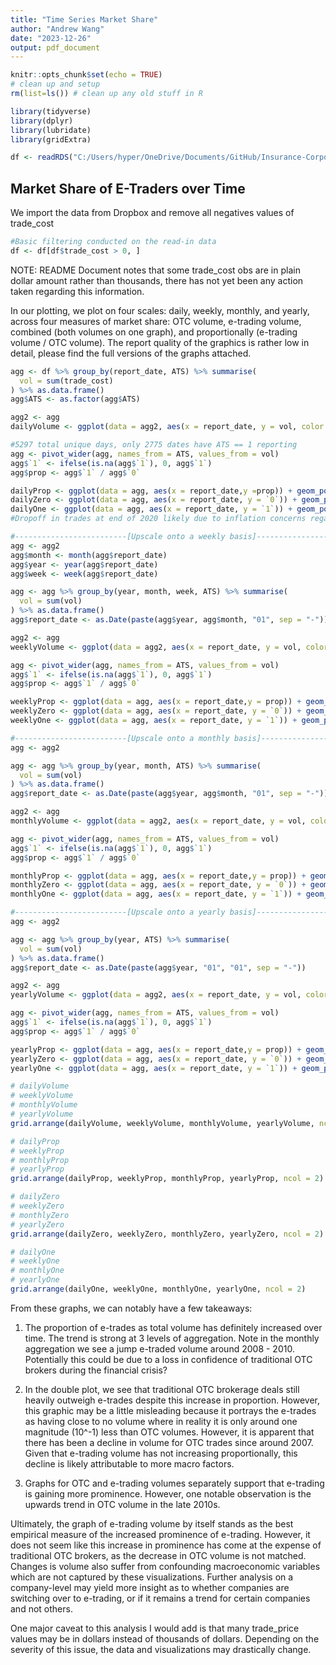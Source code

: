 ```yaml
---
title: "Time Series Market Share"
author: "Andrew Wang"
date: "2023-12-26"
output: pdf_document
---
```


```r
knitr::opts_chunk$set(echo = TRUE)
# clean up and setup
rm(list=ls()) # clean up any old stuff in R

library(tidyverse)
library(dplyr)
library(lubridate)
library(gridExtra)

df <- readRDS("C:/Users/hyper/OneDrive/Documents/GitHub/Insurance-Corporate-Bonds/insurers_transactions.rds")
```

## Market Share of E-Traders over Time

We import the data from Dropbox and remove all negatives values of trade_cost

```r
#Basic filtering conducted on the read-in data 
df <- df[df$trade_cost > 0, ]
```
NOTE: README Document notes that some trade_cost obs are in plain dollar amount rather than thousands, there has not yet been any action taken regarding this information. 

In our plotting, we plot on four scales: daily, weekly, monthly, and yearly, across four measures of market share: OTC volume, e-trading volume, combined (both volumes on one graph), and proportionally (e-trading volume / OTC volume). The report quality of the graphics is rather low in detail, please find the full versions of the graphs attached. 

```r
agg <- df %>% group_by(report_date, ATS) %>% summarise(
  vol = sum(trade_cost)
) %>% as.data.frame()
agg$ATS <- as.factor(agg$ATS)

agg2 <- agg
dailyVolume <- ggplot(data = agg2, aes(x = report_date, y = vol, color = ATS)) + geom_point() + xlab("Time") + ylab("Volume (thousands USD)") + ggtitle("Daily aggregation: Volume over time")

#5297 total unique days, only 2775 dates have ATS == 1 reporting
agg <- pivot_wider(agg, names_from = ATS, values_from = vol)
agg$`1` <- ifelse(is.na(agg$`1`), 0, agg$`1`)
agg$prop <- agg$`1` / agg$`0`

dailyProp <- ggplot(data = agg, aes(x = report_date,y =prop)) + geom_point() + geom_smooth(colour="red") + xlab("Time") + ylab("Proportion of e-traded volume") + ggtitle("Daily aggregation: Proportion over time")
dailyZero <- ggplot(data = agg, aes(x = report_date, y = `0`)) + geom_point() + geom_smooth(colour="red") + xlab("Time") + ylab("Volume of OTC Brokers") + ggtitle("Daily aggregation: Volume over time")
dailyOne <- ggplot(data = agg, aes(x = report_date, y = `1`)) + geom_point() + geom_smooth(colour="red") + xlab("Time") + ylab("Volume of E-Trades") + ggtitle("Daily aggregation: Volume over time")
#Dropoff in trades at end of 2020 likely due to inflation concerns regarding Fed raising rates (i.e corporate bonds will be worth less)

#-------------------------[Upscale onto a weekly basis]-------------------------
agg <- agg2
agg$month <- month(agg$report_date)
agg$year <- year(agg$report_date)
agg$week <- week(agg$report_date)

agg <- agg %>% group_by(year, month, week, ATS) %>% summarise(
  vol = sum(vol)
) %>% as.data.frame()
agg$report_date <- as.Date(paste(agg$year, agg$month, "01", sep = "-"))

agg2 <- agg
weeklyVolume <- ggplot(data = agg2, aes(x = report_date, y = vol, color = ATS)) + geom_point() + xlab("Time") + ylab("Volume (thousands USD)") + ggtitle("Weekly aggregation: Volume over time")

agg <- pivot_wider(agg, names_from = ATS, values_from = vol)
agg$`1` <- ifelse(is.na(agg$`1`), 0, agg$`1`)
agg$prop <- agg$`1` / agg$`0`

weeklyProp <- ggplot(data = agg, aes(x = report_date,y = prop)) + geom_point() + geom_smooth(colour="red") + xlab("Time") + ylab("Proportion of e-traded volume") + ggtitle("Weekly aggregation: Proportion over time")
weeklyZero <- ggplot(data = agg, aes(x = report_date, y = `0`)) + geom_point() + geom_smooth(colour="red") + xlab("Time") + ylab("Volume of OTC Brokers") + ggtitle("Weekly aggregation: Volume over time")
weeklyOne <- ggplot(data = agg, aes(x = report_date, y = `1`)) + geom_point() + geom_smooth(colour="red") + xlab("Time") + ylab("Volume of E-Trades") + ggtitle("Weekly aggregation: Volume over time")

#-------------------------[Upscale onto a monthly basis]-------------------------
agg <- agg2

agg <- agg %>% group_by(year, month, ATS) %>% summarise(
  vol = sum(vol)
) %>% as.data.frame()
agg$report_date <- as.Date(paste(agg$year, agg$month, "01", sep = "-"))

agg2 <- agg
monthlyVolume <- ggplot(data = agg2, aes(x = report_date, y = vol, color = ATS)) + geom_point() + xlab("Time") + ylab("Volume (thousands USD)") + ggtitle("Monthly aggregation: Volume over time")

agg <- pivot_wider(agg, names_from = ATS, values_from = vol)
agg$`1` <- ifelse(is.na(agg$`1`), 0, agg$`1`)
agg$prop <- agg$`1` / agg$`0`

monthlyProp <- ggplot(data = agg, aes(x = report_date,y = prop)) + geom_point() + geom_smooth(colour="red") + xlab("Time") + ylab("Proportion of e-traded volume") + ggtitle("Monthly aggregation: Proportion over time")
monthlyZero <- ggplot(data = agg, aes(x = report_date, y = `0`)) + geom_point() + geom_smooth(colour="red") + xlab("Time") + ylab("Volume of OTC Brokers") + ggtitle("Monthly aggregation: Volume over time")
monthlyOne <- ggplot(data = agg, aes(x = report_date, y = `1`)) + geom_point() + geom_smooth(colour="red") + xlab("Time") + ylab("Volume of E-Trades") + ggtitle("Monthly aggregation: Volume over time")

#-------------------------[Upscale onto a yearly basis]-------------------------
agg <- agg2

agg <- agg %>% group_by(year, ATS) %>% summarise(
  vol = sum(vol)
) %>% as.data.frame()
agg$report_date <- as.Date(paste(agg$year, "01", "01", sep = "-"))

agg2 <- agg
yearlyVolume <- ggplot(data = agg2, aes(x = report_date, y = vol, color = ATS)) + geom_point() + xlab("Time") + ylab("Volume (thousands USD)") + ggtitle("Yearly aggregation: Volume over time")

agg <- pivot_wider(agg, names_from = ATS, values_from = vol)
agg$`1` <- ifelse(is.na(agg$`1`), 0, agg$`1`)
agg$prop <- agg$`1` / agg$`0`

yearlyProp <- ggplot(data = agg, aes(x = report_date,y = prop)) + geom_point() + geom_smooth(colour="red") + xlab("Time") + ylab("Proportion of e-traded volume") + ggtitle("Yearly aggregation: Proportion over time")
yearlyZero <- ggplot(data = agg, aes(x = report_date, y = `0`)) + geom_point() + geom_smooth(colour="red") + xlab("Time") + ylab("Volume of OTC Brokers") + ggtitle("Yearly aggregation: Volume over time")
yearlyOne <- ggplot(data = agg, aes(x = report_date, y = `1`)) + geom_point() + geom_smooth(colour="red") + xlab("Time") + ylab("Volume of E-Trades") + ggtitle("Yearly aggregation: Volume over time")
```

```r
# dailyVolume
# weeklyVolume
# monthlyVolume
# yearlyVolume
grid.arrange(dailyVolume, weeklyVolume, monthlyVolume, yearlyVolume, ncol = 2)
```

```r
# dailyProp
# weeklyProp
# monthlyProp
# yearlyProp
grid.arrange(dailyProp, weeklyProp, monthlyProp, yearlyProp, ncol = 2)
```

```r
# dailyZero
# weeklyZero
# monthlyZero
# yearlyZero
grid.arrange(dailyZero, weeklyZero, monthlyZero, yearlyZero, ncol = 2)
```

```r
# dailyOne
# weeklyOne
# monthlyOne
# yearlyOne
grid.arrange(dailyOne, weeklyOne, monthlyOne, yearlyOne, ncol = 2)
```

From these graphs, we can notably have a few takeaways: 


1. The proportion of e-trades as total volume has definitely increased over time. The trend is strong at 3 levels of aggregation. Note in the monthly aggregation we see a jump e-traded volume around 2008 - 2010. Potentially this could be due to a loss in confidence of traditional OTC brokers during the financial crisis?  


2. In the double plot, we see that traditional OTC brokerage deals still heavily outweigh e-trades despite this increase in proportion. However, this graphic may be a little misleading because it portrays the e-trades as having close to no volume where in reality it is only around one magnitude (10^-1) less than OTC volumes. However, it is apparent that there has been a decline in volume for OTC trades since around 2007. Given that e-trading volume has not increasing proportionally, this decline is likely attributable to more macro factors. 


3. Graphs for OTC and e-trading volumes separately support that e-trading is gaining more prominence. However, one notable observation is the upwards trend in OTC volume in the late 2010s. 


Ultimately, the graph of e-trading volume by itself stands as the best empirical measure of the increased prominence of e-trading. However, it does not seem like this increase in prominence has come at the expense of traditional OTC brokers, as the decrease in OTC volume is not matched. Changes is volume also suffer from confounding macroeconomic variables which are not captured by these visualizations. Further analysis on a company-level may yield more insight as to whether companies are switching over to e-trading, or if it remains a trend for certain companies and not others. 


One major caveat to this analysis I would add is that many trade_price values may be in dollars instead of thousands of dollars. Depending on the severity of this issue, the data and visualizations may drastically change. 